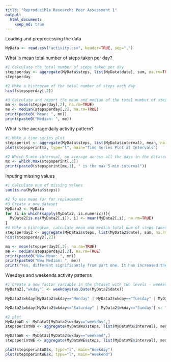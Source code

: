 ```yaml
---
title: "Reproducible Research: Peer Assessment 1"
output: 
  html_document:
    keep_md: true
---
```



Loading and preprocessing the data

```r
MyData <- read.csv("activity.csv", header=TRUE, sep=",")

```

What is mean total number of steps taken per day?

```r
#1 Calculate the total number of steps taken per day
stepsperday <- aggregate(MyData$steps, list(MyData$date), sum, na.rm=TRUE)
stepsperday

#2 Make a histogram of the total number of steps each day
hist(stepsperday[,2])

#3 Calculate and report the mean and median of the total number of steps taken per day
mn <- mean(stepsperday[,2], na.rm=TRUE)
me <- median(stepsperday[,2], na.rm=TRUE)
print(paste0("Mean: ", mn))
print(paste0("Median: ", me))

```

What is the average daily activity pattern?

```r
#1 Make a time series plot
stepsperint <- aggregate(MyData$steps, list(MyData$interval), mean, na.rm=TRUE)
plot(stepsperint$x, type="l", main="Time Series Plot at Intervals")

#2 Which 5-min internval, on average across all the days in the dataset, contains the max num of steps?
mx <- which.max(stepsperint[,2])
print(paste0(stepsperint[mx,1], " is the max 5-min interval"))

```

Inputing missing values

```r
#1 Calculate num of missing values 
sum(is.na(MyData$steps))

#2 To use mean for for replacement
#3 Create a new dataset
MyData2 <- MyData
for (i in which(sapply(MyData2, is.numeric))){
  MyData2[is.na(MyData2[,i]), i] <- mean(MyData2[,i], na.rm=TRUE)
}
#4 Make a histogram, calculate mean and median total num of steps taken per day. 
stepsperday2 <- aggregate(MyData2$steps, list(MyData2$date), sum, na.rm=TRUE)
hist(stepsperday2[,2])

mn <- mean(stepsperday2[,2], na.rm=TRUE)
me <- median(stepsperday2[,2], na.rm=TRUE)
print(paste0("New Mean: ", mn))
print(paste0("New Median: ", me))
print("Yes, different significantly from part one. It has increased the mean and median")
```

Weedays and weekends activity patterns

```r
#1 Create a new factor variable in the dataset with two levels - weekend and weekday
MyData2[,"wkday"] <- weekdays(as.Date(MyData2$date))

MyData2$wkday[MyData2$wkday=="Monday" | MyData2$wkday=="Tuesday" | MyData2$wkday=="Wednesday" | MyData2$wkday=="Thursday" | MyData2$wkday=="Friday"] <- "weekday"

MyData2$wkday[MyData2$wkday=="Saturday" | MyData2$wkday=="Sunday"] <- "weekend"

#2 plot
MyDataWD <- MyData2[MyData2$wkday=="weekday",]
stepsperintWD <- aggregate(MyDataWD$steps, list(MyDataWD$interval), mean, na.rm=TRUE)

MyDataWE <- MyData2[MyData2$wkday=="weekend",]
stepsperintWE <- aggregate(MyDataWE$steps, list(MyDataWE$interval), mean, na.rm=TRUE)

plot(stepsperintWD$x, type="l", main="Weekday")
plot(stepsperintWE$x, type="l", main="Weekend")


```










